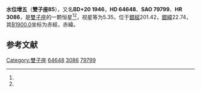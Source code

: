 {{Starbox begin
| name = 雙子座85
}}
{{Starbox observe
| epoch = [[J2000.0|J2000.0]]
| constell = [[雙子座|雙子座]]<ref name=SIMBAD>{{cite web
 | url=http://simbad.u-strasbg.fr/simbad/sim-id?Ident=HR+3086
 | title =Pulsating variable Star
 | publisher=Centre de Données astronomiques de Strasbourg
 | work=SIMBAD
 | accessdate=2012-07-13}}</ref><ref name=DATA>{{cite web
 | url=http://vizier.u-strasbg.fr/viz-bin/VizieR-5?-out.add=.&-source=5050&-corr=PK=HR&-out.max=9999&HR=3086
 | title=VizieR Detailed Page
 | accessdate=2012-07-13
 | archive-date=2016-03-05
 | archive-url=https://web.archive.org/web/20160305223019/http://vizier.u-strasbg.fr/viz-bin/VizieR-5?-out.add=.&-source=5050&-corr=PK=HR&-out.max=9999&HR=3086
 | dead-url=no
 }}</ref>
| 星官 = 
| ra = {{RA|7|55|39.9}}<ref name=SIMBAD /><ref name=DATA />
| dec = {{DEC|+19|53|2}}<ref name=SIMBAD /><ref name=DATA />
| appmag_v = 5.35<ref name=SIMBAD /><ref name=DATA />
}}
{{Starbox character
| class = A0V s<ref name=SIMBAD /><ref name=DATA />
| b-v = -0.04<ref name=SIMBAD /><ref name=DATA />
| u-b = -0.06<ref name=SIMBAD /><ref name=DATA />
| r-i = <ref name=SIMBAD /><ref name=DATA />
| variable = 
}}
{{Starbox astrometry
| radial_v = -0.06
| prop_mo_ra = 11
| parallax = 0.009
| p_error = 
}}
{{Starbox catalog
| names =BD+20 1946，[[SAO星表|SAO]] 79799，[[HD星表|HD]] 64648，[[HR星表|HR]] 3086}}
{{Starbox reference |Simbad=HR+3086}}
{{Starbox end}}

'''水位增五'''（'''雙子座85'''），又名'''BD+20 1946'''，'''HD 64648'''、'''SAO 79799'''、'''HR 3086'''，是[[雙子座|雙子座]]的一颗恒星<ref name=SIMBAD /><ref name=DATA />，视星等为5.35，位于[[銀道座標系|銀經]]201.42，[[銀道座標系|銀緯]]22.74，其[[B1900.0|B1900.0]]坐标为赤經{{RA|7|49|49.7}}，赤緯{{DEC|+20|22.74|53}}。

== 参考文献 ==
{{reflist}}

{{star-stub}}

{{雙子座恒星}}
{{星官|水位|4|12}}
[[Category:雙子座|Category:雙子座]]
[[Category:HD和HDE天體|64648]]
[[Category:HR天體|3086]]
[[Category:SAO天體|79799]]
